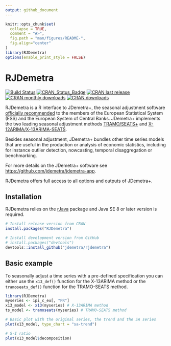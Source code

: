 ```yaml
---
output: github_document
---
```


<!-- README.md is generated from README.Rmd. Please edit that file -->

```r
knitr::opts_chunk$set(
  collapse = TRUE,
  comment = "#>",
  fig.path = "man/figures/README-",
  fig.align="center"
)
library(RJDemetra)
options(enable_print_style = FALSE)
```

# RJDemetra <img src="man/figures/logo.png" align="right" alt="" />

[![Build Status](https://api.travis-ci.com/jdemetra/rjdemetra.svg?branch=master)](https://travis-ci.com/jdemetra/rjdemetra)
[![CRAN_Status_Badge](http://www.r-pkg.org/badges/version/RJDemetra)](https://cran.r-project.org/package=RJDemetra)
[![CRAN last release](http://www.r-pkg.org/badges/last-release/RJDemetra)](https://cran.r-project.org/package=RJDemetra)
[![CRAN monthly downloads](http://cranlogs.r-pkg.org/badges/RJDemetra)](https://cran.r-project.org/package=RJDemetra)
[![CRAN downloads](http://cranlogs.r-pkg.org/badges/grand-total/RJDemetra)](https://cran.r-project.org/package=RJDemetra)

RJDemetra is a R interface to JDemetra+, the seasonal adjustment software [officially recommended](https://ec.europa.eu/eurostat/cros/system/files/Jdemetra_%20release.pdf) to the members of the European Statistical System (ESS) and the European System of Central Banks. JDemetra+ implements the two leading seasonal adjustment methods [TRAMO/SEATS+](http://www.bde.es/bde/en/secciones/servicios/Profesionales/Programas_estadi/Programas_estad_d9fa7f3710fd821.html) and [X-12ARIMA/X-13ARIMA-SEATS](https://www.census.gov/srd/www/x13as/).

Besides seasonal adjustment, JDemetra+ bundles other time series models that are useful in the production or analysis of economic statistics, including for instance outlier detection, nowcasting, temporal disaggregation or benchmarking.

For more details on the JDemetra+ software see <https://github.com/jdemetra/jdemetra-app>.

RJDemetra offers full access to all options and outputs of JDemetra+.

## Installation

RJDemetra relies on the [rJava](https://CRAN.R-project.org/package=rJava) package and Java SE 8 or later version is required.


```r
# Install release version from CRAN
install.packages("RJDemetra")

# Install development version from GitHub
# install.packages("devtools")
devtools::install_github("jdemetra/rjdemetra")
```

## Basic example

To seasonally adjust a time series with a pre-defined specification you can either use the `x13_def()` function for the X-13ARIMA method or the `tramoseats_def()` function for the TRAMO-SEATS method.

```r
library(RJDemetra)
myseries <- ipi_c_eu[, "FR"]
x13_model <- x13(myseries) # X-13ARIMA method
ts_model <- tramoseats(myseries) # TRAMO-SEATS method

# Basic plot with the original series, the trend and the SA series
plot(x13_model, type_chart = "sa-trend")

# S-I ratio
plot(x13_model$decomposition)
```
